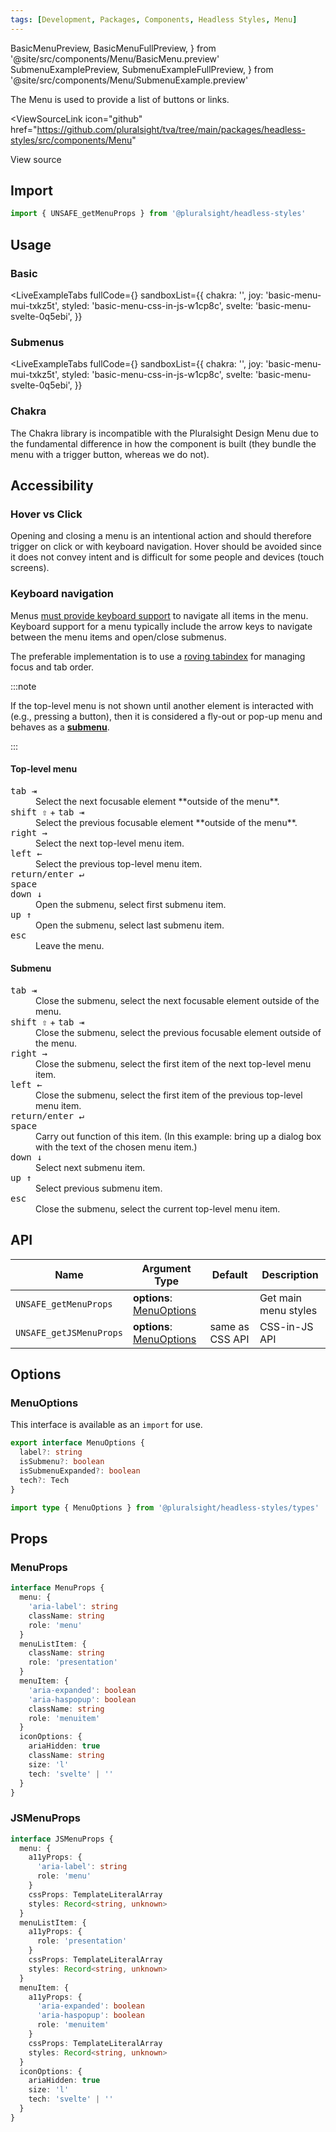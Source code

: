 ```yaml
---
tags: [Development, Packages, Components, Headless Styles, Menu]
---
```


<!-- TODO: As of 2.0.0-beta.17 live-codeblock do not support imports. -->
<!-- Keep an eye out so we can kill the components we are importing in. -->
<!-- https://docusaurus.io/docs/markdown-features/code-blocks#imports -->

  BasicMenuPreview,
  BasicMenuFullPreview,
} from '@site/src/components/Menu/BasicMenu.preview'
  SubmenuExamplePreview,
  SubmenuExampleFullPreview,
} from '@site/src/components/Menu/SubmenuExample.preview'

<ReleaseNote />

The Menu is used to provide a list of buttons or links.

<ViewSourceLink
  icon="github"
  href="https://github.com/pluralsight/tva/tree/main/packages/headless-styles/src/components/Menu"
>
  View source
</ViewSourceLink>

## Import

```javascript
import { UNSAFE_getMenuProps } from '@pluralsight/headless-styles'
```

## Usage

### Basic

<BasicMenu />

<LiveExampleTabs
  fullCode={<BasicMenuFullPreview />}
  sandboxList={{
    chakra: '',
    joy: 'basic-menu-mui-txkz5t',
    styled: 'basic-menu-css-in-js-w1cp8c',
    svelte: 'basic-menu-svelte-0q5ebi',
  }}
>
  <BasicMenuPreview />
</LiveExampleTabs>

### Submenus

<SubmenuExample />

<LiveExampleTabs
  fullCode={<SubmenuExampleFullPreview />}
  sandboxList={{
    chakra: '',
    joy: 'basic-menu-mui-txkz5t',
    styled: 'basic-menu-css-in-js-w1cp8c',
    svelte: 'basic-menu-svelte-0q5ebi',
  }}
>
  <SubmenuExamplePreview />
</LiveExampleTabs>

### Chakra

The Chakra library is incompatible with the Pluralsight Design Menu due to the
fundamental difference in how the component is built
(they bundle the menu with a trigger button, whereas we do not).

## Accessibility

### Hover vs Click

Opening and closing a menu is an intentional action and should therefore trigger on click or with keyboard navigation.
Hover should be avoided since it does not convey intent and is difficult for some people and devices (touch screens).

### Keyboard navigation

Menus [must provide keyboard support](https://www.w3.org/WAI/GL/wiki/Using_ARIA_menus#Success_Criteria_2.1.1_Keyboard) to navigate all items in the menu.
Keyboard support for a menu typically include the arrow keys to navigate between the menu items and open/close submenus.

The preferable implementation is to use a
[roving tabindex](https://developer.mozilla.org/en-US/docs/Web/Accessibility/Keyboard-navigable_JavaScript_widgets#technique_1_roving_tabindex)
for managing focus and tab order.

:::note

If the top-level menu is not shown until another element is interacted with (e.g., pressing a button),
then it is considered a fly-out or pop-up menu and behaves as a [**submenu**](#submenu).

:::

#### Top-level menu

<dl>
  <dt>
    <kbd>tab ⇥</kbd>
  </dt>
  <dd>Select the next focusable element **outside of the menu**.</dd>
  <dt>
    <kbd>shift ⇧</kbd> + <kbd>tab ⇥</kbd>
  </dt>
  <dd>Select the previous focusable element **outside of the menu**.</dd>
  <dt>
    <kbd>right →</kbd>
  </dt>
  <dd>Select the next top-level menu item.</dd>
  <dt>
    <kbd>left ←</kbd>
  </dt>
  <dd>Select the previous top-level menu item.</dd>
  <dt>
    <kbd>return/enter ↵</kbd>
    <br />
    <kbd>space</kbd>
    <br />
    <kbd>down ↓</kbd>
  </dt>
  <dd>Open the submenu, select first submenu item.</dd>
  <dt>
    <kbd>up ↑</kbd>
  </dt>
  <dd>Open the submenu, select last submenu item.</dd>
  <dt>
    <kbd>esc</kbd>
  </dt>
  <dd>Leave the menu.</dd>
</dl>

#### Submenu

<dl>
  <dt>
    <kbd>tab ⇥</kbd>
  </dt>
  <dd>
    Close the submenu, select the next focusable element outside of the menu.
  </dd>
  <dt>
    <kbd>shift ⇧</kbd> + <kbd>tab ⇥</kbd>
  </dt>
  <dd>
    Close the submenu, select the previous focusable element outside of the
    menu.
  </dd>
  <dt>
    <kbd>right →</kbd>
  </dt>
  <dd>
    Close the submenu, select the first item of the next top-level menu item.
  </dd>
  <dt>
    <kbd>left ←</kbd>
  </dt>
  <dd>
    Close the submenu, select the first item of the previous top-level menu
    item.
  </dd>
  <dt>
    <kbd>return/enter ↵</kbd>
    <br />
    <kbd>space</kbd>
  </dt>
  <dd>
    Carry out function of this item. (In this example: bring up a dialog box
    with the text of the chosen menu item.)
  </dd>
  <dt>
    <kbd>down ↓</kbd>
  </dt>
  <dd>Select next submenu item.</dd>
  <dt>
    <kbd>up ↑</kbd>
  </dt>
  <dd>Select previous submenu item.</dd>
  <dt>
    <kbd>esc</kbd>
  </dt>
  <dd>Close the submenu, select the current top-level menu item.</dd>
</dl>

## API

| Name                    | Argument Type                            | Default         | Description          |
| ----------------------- | ---------------------------------------- | --------------- | -------------------- |
| `UNSAFE_getMenuProps`   | **options**: [MenuOptions](#menuoptions) |                 | Get main menu styles |
| `UNSAFE_getJSMenuProps` | **options**: [MenuOptions](#menuoptions) | same as CSS API | CSS-in-JS API        |

## Options

### MenuOptions

This interface is available as an `import` for use.

```typescript
export interface MenuOptions {
  label?: string
  isSubmenu?: boolean
  isSubmenuExpanded?: boolean
  tech?: Tech
}
```

```typescript title="Import example"
import type { MenuOptions } from '@pluralsight/headless-styles/types'
```

## Props

### MenuProps

```typescript
interface MenuProps {
  menu: {
    'aria-label': string
    className: string
    role: 'menu'
  }
  menuListItem: {
    className: string
    role: 'presentation'
  }
  menuItem: {
    'aria-expanded': boolean
    'aria-haspopup': boolean
    className: string
    role: 'menuitem'
  }
  iconOptions: {
    ariaHidden: true
    className: string
    size: 'l'
    tech: 'svelte' | ''
  }
}
```

### JSMenuProps

```typescript
interface JSMenuProps {
  menu: {
    a11yProps: {
      'aria-label': string
      role: 'menu'
    }
    cssProps: TemplateLiteralArray
    styles: Record<string, unknown>
  }
  menuListItem: {
    a11yProps: {
      role: 'presentation'
    }
    cssProps: TemplateLiteralArray
    styles: Record<string, unknown>
  }
  menuItem: {
    a11yProps: {
      'aria-expanded': boolean
      'aria-haspopup': boolean
      role: 'menuitem'
    }
    cssProps: TemplateLiteralArray
    styles: Record<string, unknown>
  }
  iconOptions: {
    ariaHidden: true
    size: 'l'
    tech: 'svelte' | ''
  }
}
```
